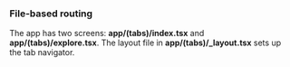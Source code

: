 ### File-based routing

The app has two screens: **app/(tabs)/index.tsx** and **app/(tabs)/explore.tsx**. The layout file in **app/(tabs)/\_layout.tsx** sets up the tab navigator.
